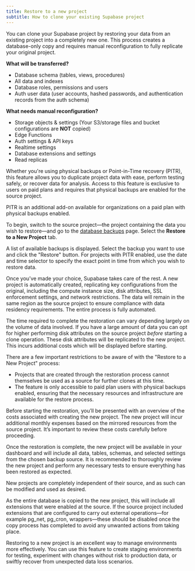 ```yaml
---
title: Restore to a new project
subtitle: How to clone your existing Supabase project
---
```


<Admonition type="note" label="Beta Version">

You can clone your Supabase project by restoring your data from an existing project into a completely new one. This process creates a database-only copy and requires manual reconfiguration to fully replicate your original project.

</Admonition>

**What will be transferred?**

- Database schema (tables, views, procedures)
- All data and indexes
- Database roles, permissions and users
- Auth user data (user accounts, hashed passwords, and authentication records from the auth schema)

**What needs manual reconfiguration?**

- Storage objects & settings (Your S3/storage files and bucket configurations are **NOT** copied)
- Edge Functions
- Auth settings & API keys
- Realtime settings
- Database extensions and settings
- Read replicas

Whether you're using physical backups or Point-in-Time recovery (PITR), this feature allows you to duplicate project data with ease, perform testing safely, or recover data for analysis. Access to this feature is exclusive to users on paid plans and requires that physical backups are enabled for the source project.

<Admonition type="note">

PITR is an additional add-on available for organizations on a paid plan with physical backups enabled.

</Admonition>

To begin, switch to the source project—the project containing the data you wish to restore—and go to the [database backups](/dashboard/project/_/database/backups/restore-to-new-project) page. Select the **Restore to a New Project** tab.

A list of available backups is displayed. Select the backup you want to use and click the "Restore" button. For projects with PITR enabled, use the date and time selector to specify the exact point in time from which you wish to restore data.

Once you’ve made your choice, Supabase takes care of the rest. A new project is automatically created, replicating key configurations from the original, including the compute instance size, disk attributes, SSL enforcement settings, and network restrictions. The data will remain in the same region as the source project to ensure compliance with data residency requirements. The entire process is fully automated.

<Admonition type="note">

The time required to complete the restoration can vary depending largely on the volume of data involved. If you have a large amount of data you can opt for higher performing disk attributes on the source project _before_ starting a clone operation. These disk attributes will be replicated to the new project. This incurs additional costs which will be displayed before starting.

</Admonition>

There are a few important restrictions to be aware of with the "Restore to a New Project" process:

- Projects that are created through the restoration process cannot themselves be used as a source for further clones at this time.
- The feature is only accessible to paid plan users with physical backups enabled, ensuring that the necessary resources and infrastructure are available for the restore process.

Before starting the restoration, you’ll be presented with an overview of the costs associated with creating the new project. The new project will incur additional monthly expenses based on the mirrored resources from the source project. It’s important to review these costs carefully before proceeding.

Once the restoration is complete, the new project will be available in your dashboard and will include all data, tables, schemas, and selected settings from the chosen backup source. It is recommended to thoroughly review the new project and perform any necessary tests to ensure everything has been restored as expected.

New projects are completely independent of their source, and as such can be modified and used as desired.

<Admonition type="note">

As the entire database is copied to the new project, this will include all extensions that were enabled at the source. If the source project included extensions that are configured to carry out external operations—for example pg_net, pg_cron, wrappers—these should be disabled once the copy process has completed to avoid any unwanted actions from taking place.

</Admonition>

Restoring to a new project is an excellent way to manage environments more effectively. You can use this feature to create staging environments for testing, experiment with changes without risk to production data, or swiftly recover from unexpected data loss scenarios.
